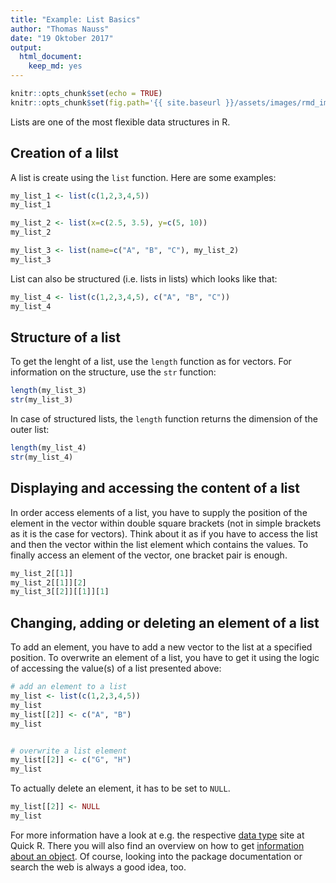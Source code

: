```yaml
---
title: "Example: List Basics"
author: "Thomas Nauss"
date: "19 Oktober 2017"
output: 
  html_document: 
    keep_md: yes
---
```

```r
knitr::opts_chunk$set(echo = TRUE)
knitr::opts_chunk$set(fig.path='{{ site.baseurl }}/assets/images/rmd_images/e01-01/')
```

Lists are one of the most flexible data structures in R.

## Creation of a lilst
A list is create using the `list` function. Here are some examples:
```r
my_list_1 <- list(c(1,2,3,4,5))
my_list_1

my_list_2 <- list(x=c(2.5, 3.5), y=c(5, 10))
my_list_2

my_list_3 <- list(name=c("A", "B", "C"), my_list_2)
my_list_3
```
List can also be structured (i.e. lists in lists) which looks like that:
```r
my_list_4 <- list(c(1,2,3,4,5), c("A", "B", "C"))
my_list_4
```


## Structure of a list
To get the lenght of a list, use the `length` function as for vectors. For 
information on the structure, use the `str` function:
```r
length(my_list_3)
str(my_list_3)
```
In case of structured lists, the `length` function returns the dimension of the
outer list:
```r
length(my_list_4)
str(my_list_4)
```
## Displaying and accessing the content of a list
In order access elements of a list, you have to supply the  position of the 
element in the vector within double square brackets (not in simple brackets 
as it is the case for vectors). Think about it as if you have to access the list
and then the vector within the list element which contains the
values. To finally access an element of the vector, one bracket pair is enough.
```r
my_list_2[[1]]
my_list_2[[1]][2]
my_list_3[[2]][[1]][1]
```
## Changing, adding or deleting an element of a list
To add an element, you have to add a new vector to the list at a specified 
position. To overwrite an element of a list, you have to get it using the logic
of accessing the value(s) of a list presented above:
```r
# add an element to a list
my_list <- list(c(1,2,3,4,5))
my_list
my_list[[2]] <- c("A", "B")
my_list


# overwrite a list element
my_list[[2]] <- c("G", "H")
my_list
```
To actually delete an element, it has to be set to `NULL`.
```r
my_list[[2]] <- NULL
my_list
```
For more information have a look at e.g. the respective [data type](http://www.statmethods.net/input/datatypes.html) site at Quick R. There you will also find an overview on how to get [information about an object](http://www.statmethods.net/input/contents.html). 
Of course, looking into the package documentation or search the web is always a good idea, too.